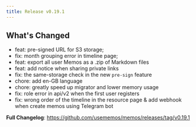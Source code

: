 ```yaml
---
title: Release v0.19.1
---
```


## What's Changed

- feat: pre-signed URL for S3 storage;
- fix: month grouping error in timeline page;
- feat: export all user Memos as a .zip of Markdown files
- feat: add notice when sharing private links
- fix: the same-storage check in the new `pre-sign` feature
- chore: add en-GB language
- chore: greatly speed up migrator and lower memory usage
- fix: role error in api/v2 when the first user registers
- fix: wrong order of the timeline in the resource page & add webhook when create memos using Telegram bot

**Full Changelog**: https://github.com/usememos/memos/releases/tag/v0.19.1
